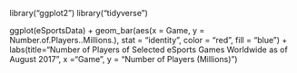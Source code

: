 library("ggplot2")
library("tidyverse")


ggplot(eSportsData) + geom_bar(aes(x = Game, y = Number.of.Players..Millions.), stat = "identity",
                               color = "red", fill = "blue") + 
  labs(title="Number of Players of Selected eSports Games Worldwide as of August 2017",
       x ="Game", y = "Number of Players (Millions)")

